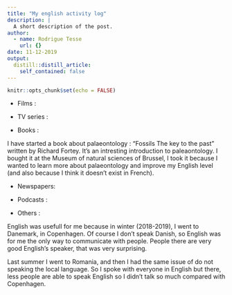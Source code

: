```yaml
---
title: "My english activity log"
description: |
  A short description of the post.
author:
  - name: Rodrigue Tesse
    url: {}
date: 11-12-2019
output:
  distill::distill_article:
    self_contained: false
---
```


```r
knitr::opts_chunk$set(echo = FALSE)
```

* Films :

* TV series :

* Books : 

I have started a book about palaeontology : "Fossils The key to the past" written by Richard Fortey. It's an intresting introduction to paleaontology. I bought it at the Museum of natural sciences of Brussel, I took it because I wanted to learn more about palaeontology and improve my English level (and also because I think it doesn't exist in French).

* Newspapers:

* Podcasts :

* Others :

English was usefull for me because in winter (2018-2019), I went to Danemark, in Copenhagen. Of course I don't speak Danish, so English was for me the only way to communicate with people. People there are very good English's speaker, that was very surprising.

Last summer I went to Romania, and then I had the same issue of do not speaking the local language. So I spoke with everyone in English but there, less people are able to speak English so I didn't talk so much compared with Copenhagen.

